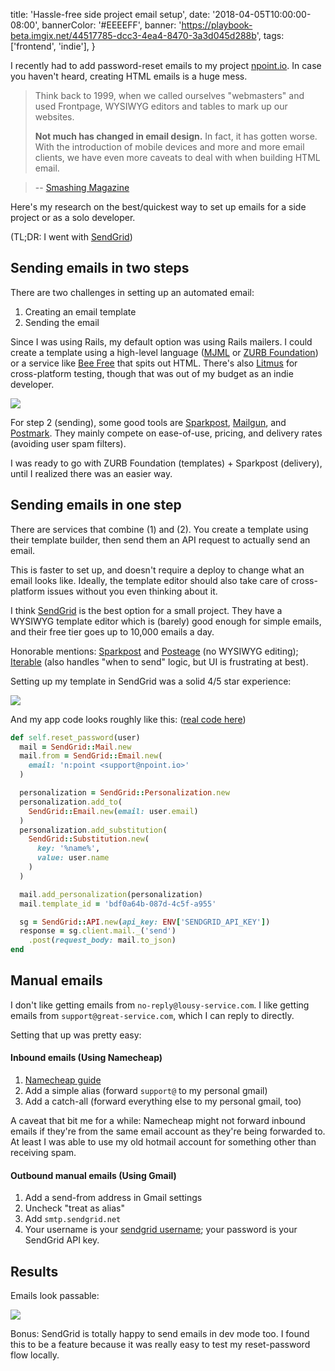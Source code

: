   title: 'Hassle-free side project email setup',
  date: '2018-04-05T10:00:00-08:00',
  bannerColor: '#EEEEFF',
  banner:
    'https://playbook-beta.imgix.net/44517785-dcc3-4ea4-8470-3a3d045d288b',
  tags: ['frontend', 'indie'],
}

I recently had to add password-reset emails to my project
[npoint.io](https://www.npoint.io). In case you haven't heard, creating HTML
emails is a huge mess.

> Think back to 1999, when we called ourselves "webmasters" and used Frontpage,
> WYSIWYG editors and tables to mark up our websites.
>
> **Not much has changed in email design.** In fact, it has gotten worse. With
> the introduction of mobile devices and more and more email clients, we have
> even more caveats to deal with when building HTML email.

> -- [Smashing Magazine](https://www.smashingmagazine.com/2017/01/introduction-building-sending-html-email-for-web-developers/)

Here's my research on the best/quickest way to set up emails for a side project
or as a solo developer.

(TL;DR: I went with [SendGrid](https://sendgrid.com/))

## Sending emails in two steps

There are two challenges in setting up an automated email:

1. Creating an email template
2. Sending the email

Since I was using Rails, my default option was using Rails mailers. I could
create a template using a high-level language ([MJML](https://mjml.io/) or
[ZURB Foundation](https://foundation.zurb.com/)) or a service like [Bee
Free](https://beefree.io/) that spits out HTML. There's also
[Litmus](https://litmus.com/) for cross-platform testing, though that was out
of my budget as an indie developer.

<img className="shadow" src="/static/img/zurb.png" />

For step 2 (sending), some good tools are [Sparkpost](https://www.sparkpost.com/),
[Mailgun](https://www.mailgun.com/), and [Postmark](https://postmarkapp.com/).
They mainly compete on ease-of-use, pricing, and delivery rates (avoiding user
spam filters).

I was ready to go with ZURB Foundation (templates) + Sparkpost (delivery),
until I realized there was an easier way.

## Sending emails in one step

There are services that combine (1) and (2). You create a template using their
template builder, then send them an API request to actually send an email.

This is faster to set up, and doesn't require a deploy to change what an email
looks like. Ideally, the template editor should also take care of
cross-platform issues without you even thinking about it.

I think [SendGrid](https://sendgrid.com/) is the best option for a small
project. They have a WYSIWYG template editor which is (barely) good enough
for simple emails, and their free tier goes up to 10,000 emails a day.

Honorable mentions:
[Sparkpost](https://www.sparkpost.com/features/email-templates/) and
[Posteage](http://postageapp.com/) (no WYSIWYG editing);
[Iterable](https://iterable.com/) (also handles "when to send" logic, but UI is
frustrating at best).

Setting up my template in SendGrid was a solid 4/5 star experience:

<img src="/static/img/sendgrid.png" />

And my app code looks roughly like this: ([real
code here](https://github.com/azirbel/npoint/blob/master/app/lib/transactional_mail.rb))

```ruby
def self.reset_password(user)
  mail = SendGrid::Mail.new
  mail.from = SendGrid::Email.new(
    email: 'n:point <support@npoint.io>'
  )

  personalization = SendGrid::Personalization.new
  personalization.add_to(
    SendGrid::Email.new(email: user.email)
  )
  personalization.add_substitution(
    SendGrid::Substitution.new(
      key: '%name%',
      value: user.name
    )
  )

  mail.add_personalization(personalization)
  mail.template_id = 'bdf0a64b-087d-4c5f-a955'

  sg = SendGrid::API.new(api_key: ENV['SENDGRID_API_KEY'])
  response = sg.client.mail._('send')
    .post(request_body: mail.to_json)
end
```

## Manual emails

I don't like getting emails from `no-reply@lousy-service.com`. I like getting
emails from `support@great-service.com`, which I can reply to directly.

Setting that up was pretty easy:

#### Inbound emails (Using Namecheap)

1. [Namecheap guide](https://www.namecheap.com/support/knowledgebase/article.aspx/308/77/how-to-setup-email-forwarding)
2. Add a simple alias (forward `support@` to my personal gmail)
3. Add a catch-all (forward everything else to my personal gmail, too)

A caveat that bit me for a while: Namecheap might not forward inbound emails if
they're from the same email account as they're being forwarded to. At least I
was able to use my old hotmail account for something other than receiving spam.

#### Outbound manual emails (Using Gmail)

1. Add a send-from address in Gmail settings
2. Uncheck "treat as alias"
3. Add `smtp.sendgrid.net`
4. Your username is your [sendgrid
   username](https://sendgrid.com/docs/Classroom/Troubleshooting/Account_Administration/help_i_cant_find_my_smtp_username_and_password.html);
   your password is your SendGrid API key.

## Results

Emails look passable:

<img className="padded shadow" src="/static/img/reset-email.png" />

Bonus: SendGrid is totally happy to send emails in dev mode too. I found this
to be a feature because it was really easy to test my reset-password flow
locally.
